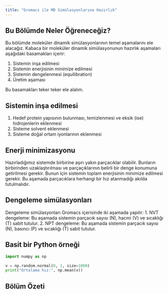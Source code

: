 ```yaml
---
title: "Gromacs ile MD Simülasyonlarına Hazırlık"
---
```


## Bu Bölümde Neler Öğreneceğiz?

Bu bölümde moleküler dinamik simülasyonlarının temel aşamalarını ele alacağız.
Kabaca bir moleküler dinamik simülasyonunun hazırlık aşamaları aşağıdaki basamakları içerir:

1. Sistemin inşa edilmesi
2. Sistemin enerjisinin minimize edilmesi
3. Sistemin dengelenmesi (equilibration)
4. Üretim aşaması

Bu basamakları teker teker ele alalım.

## Sistemin inşa edilmesi

1. Hedef protein yapısının bulunması, temizlenmesi ve eksik (ise) hidrojenlerin eklenmesi
3. Sisteme solvent eklenmesi
4. Sisteme doğal ortam iyonlarının eklenmesi

## Enerji minimizasyonu

Hazırladığımız sistemde birbirine aşırı yakın parçacıklar olabilir. Bunların birbirinden uzaklaştırılması ve parçaçıklarının belirli bir denge konumuna getirilmesi gerekir. Bunun için sistemin toplam enerjisinin minimize edilmesi gerekir. Bu aşamada parçacıklara herhangi bir hız atanmadığı akılda tutulmalıdır. 

## Dengeleme simülasyonları

Dengeleme simülasyonları Gromacs içerisinde iki aşamada yapılır:
1. NVT dengeleme: Bu aşamada sistemin parçacık sayısı (N), hacmi (V) ve sıcaklığı (T) sabit tutulur. 
2. NPT dengeleme: Bu aşamada sistemin parçacık sayısı (N), basıncı (P) ve sıcaklığı (T) sabit tutulur.


## Basit bir Python örneği

```python
import numpy as np

v = np.random.normal(0, 1, size=1000)
print("Ortalama hız:", np.mean(v))
```


## Bölüm Özeti
